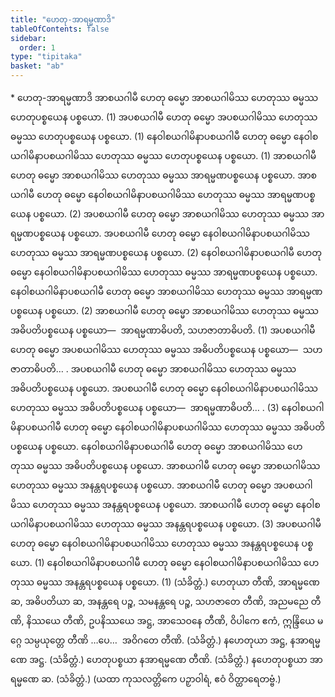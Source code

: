```yaml
---
title: "ဟေတု-အာရမ္မဏာဒိ"
tableOfContents: false
sidebar:
  order: 1
type: "tipitaka"
basket: "ab"
---
```



<DynamicBreadcrumb />

<Paragraph type="center">
* ဟေတု-အာရမ္မဏာဒိ
</Paragraph>

<Division number="134">

<Paragraph number="470">
အာစယဂါမီ ဟေတု ဓမ္မော အာစယဂါမိဿ ဟေတုဿ ဓမ္မဿ ဟေတုပစ္စယေန ပစ္စယော. (1)
</Paragraph>

<Paragraph number="471">
အပစယဂါမီ ဟေတု ဓမ္မော အပစယဂါမိဿ ဟေတုဿ ဓမ္မဿ ဟေတုပစ္စယေန ပစ္စယော. (1)
</Paragraph>

<Paragraph number="472">
နေဝါစယဂါမိနာပစယဂါမီ ဟေတု ဓမ္မော နေဝါစယဂါမိနာပစယဂါမိဿ ဟေတုဿ ဓမ္မဿ ဟေတုပစ္စယေန ပစ္စယော. (1)
</Paragraph>

<Paragraph number="473">
အာစယဂါမီ ဟေတု ဓမ္မော အာစယဂါမိဿ ဟေတုဿ ဓမ္မဿ အာရမ္မဏပစ္စယေန ပစ္စယော. အာစယဂါမီ ဟေတု ဓမ္မော နေဝါစယဂါမိနာပစယဂါမိဿ ဟေတုဿ ဓမ္မဿ အာရမ္မဏပစ္စယေန ပစ္စယော. (2)
</Paragraph>

<Paragraph number="474">
အပစယဂါမီ ဟေတု ဓမ္မော အာစယဂါမိဿ ဟေတုဿ ဓမ္မဿ အာရမ္မဏပစ္စယေန ပစ္စယော. အပစယဂါမီ ဟေတု ဓမ္မော နေဝါစယဂါမိနာပစယဂါမိဿ ဟေတုဿ ဓမ္မဿ အာရမ္မဏပစ္စယေန ပစ္စယော. (2)
</Paragraph>

<Paragraph number="475">
နေဝါစယဂါမိနာပစယဂါမီ ဟေတု ဓမ္မော နေဝါစယဂါမိနာပစယဂါမိဿ ဟေတုဿ ဓမ္မဿ အာရမ္မဏပစ္စယေန ပစ္စယော. နေဝါစယဂါမိနာပစယဂါမီ ဟေတု ဓမ္မော အာစယဂါမိဿ ဟေတုဿ ဓမ္မဿ အာရမ္မဏပစ္စယေန ပစ္စယော. (2)
</Paragraph>

</Division>
<Division number="135">

<Paragraph number="476">
အာစယဂါမီ ဟေတု ဓမ္မော အာစယဂါမိဿ ဟေတုဿ ဓမ္မဿ အဓိပတိပစ္စယေန ပစ္စယော—  အာရမ္မဏာဓိပတိ, သဟဇာတာဓိပတိ. (1)
</Paragraph>

<Paragraph number="477">
အပစယဂါမီ ဟေတု ဓမ္မော အပစယဂါမိဿ ဟေတုဿ ဓမ္မဿ အဓိပတိပစ္စယေန ပစ္စယော—  သဟဇာတာဓိပတိ… . အပစယဂါမီ ဟေတု ဓမ္မော အာစယဂါမိဿ ဟေတုဿ ဓမ္မဿ အဓိပတိပစ္စယေန ပစ္စယော. အပစယဂါမီ ဟေတု ဓမ္မော နေဝါစယဂါမိနာပစယဂါမိဿ ဟေတုဿ ဓမ္မဿ အဓိပတိပစ္စယေန ပစ္စယော—  အာရမ္မဏာဓိပတိ… . (3)
</Paragraph>

<Paragraph number="478">
နေဝါစယဂါမိနာပစယဂါမီ ဟေတု ဓမ္မော နေဝါစယဂါမိနာပစယဂါမိဿ ဟေတုဿ ဓမ္မဿ အဓိပတိပစ္စယေန ပစ္စယော. နေဝါစယဂါမိနာပစယဂါမီ ဟေတု ဓမ္မော အာစယဂါမိဿ ဟေတုဿ ဓမ္မဿ အဓိပတိပစ္စယေန ပစ္စယော.
</Paragraph>

</Division>
<Division number="136">

<Paragraph number="479">
အာစယဂါမီ ဟေတု ဓမ္မော အာစယဂါမိဿ ဟေတုဿ ဓမ္မဿ အနန္တရပစ္စယေန ပစ္စယော. အာစယဂါမီ ဟေတု ဓမ္မော အပစယဂါမိဿ ဟေတုဿ ဓမ္မဿ အနန္တရပစ္စယေန ပစ္စယော. အာစယဂါမီ ဟေတု ဓမ္မော နေဝါစယဂါမိနာပစယဂါမိဿ ဟေတုဿ ဓမ္မဿ အနန္တရပစ္စယေန ပစ္စယော. (3)
</Paragraph>

<Paragraph number="480">
အပစယဂါမီ ဟေတု ဓမ္မော နေဝါစယဂါမိနာပစယဂါမိဿ ဟေတုဿ ဓမ္မဿ အနန္တရပစ္စယေန ပစ္စယော. (1)
</Paragraph>

<Paragraph number="481">
နေဝါစယဂါမိနာပစယဂါမီ ဟေတု ဓမ္မော နေဝါစယဂါမိနာပစယဂါမိဿ ဟေတုဿ ဓမ္မဿ အနန္တရပစ္စယေန ပစ္စယော. (1) (သံခိတ္တံ.)
</Paragraph>

</Division>
<Division number="137">

<Paragraph number="482">
ဟေတုယာ တီဏိ, အာရမ္မဏေ ဆ, အဓိပတိယာ ဆ, အနန္တရေ ပဉ္စ, သမနန္တရေ ပဉ္စ, သဟဇာတေ တီဏိ, အညမညေ တီဏိ, နိဿယေ တီဏိ, ဥပနိဿယေ အဋ္ဌ, အာသေဝနေ တီဏိ, ဝိပါကေ ဧကံ, ဣန္ဒြိယေ မဂ္ဂေ သမ္ပယုတ္တေ တီဏိ …ပေ…  အဝိဂတေ တီဏိ. (သံခိတ္တံ.)
</Paragraph>

<Paragraph number="483">
နဟေတုယာ အဋ္ဌ, နအာရမ္မဏေ အဋ္ဌ. (သံခိတ္တံ.)
</Paragraph>

<Paragraph number="484">
ဟေတုပစ္စယာ နအာရမ္မဏေ တီဏိ. (သံခိတ္တံ.)
</Paragraph>

<Paragraph number="485">
နဟေတုပစ္စယာ အာရမ္မဏေ ဆ. (သံခိတ္တံ.)
</Paragraph>

<Paragraph number="486">
(ယထာ ကုသလတ္တိကေ ပဉှာဝါရံ, ဧဝံ ဝိတ္ထာရေတဗ္ဗံ.)
</Paragraph>
</Division>